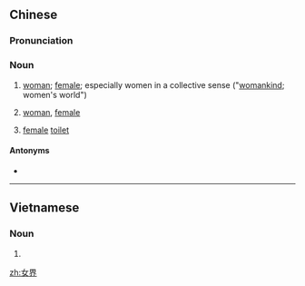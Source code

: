 ==Chinese==
{{zh-forms}}

===Pronunciation===
{{zh-pron
|m=nǚjiè
|c=neoi5 gaai3
|md=nṳ̄-gái
|cat=n
}}

===Noun===
{{zh-noun}}

# {{lb|zh|obsolete}} [[woman]]; [[female]]; especially women in a collective sense ("[[womankind]]; women's world")
# {{lb|zh|Min Dong}} [[woman]], [[female]]
# {{lb|zh|Cantonese}} [[female]] [[toilet]]

====Antonyms====
* {{zh-l|男界}}

----

==Vietnamese==
{{vi-hantutab}}

===Noun===
{{vi-hantu}}

# {{han tu form of|nữ giới|[[woman]], [[female]]}}

[[zh:女界]]